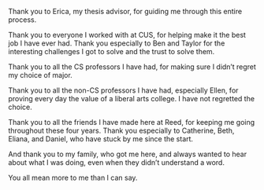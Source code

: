 Thank you to Erica, my thesis advisor, for guiding me through this entire process.

Thank you to everyone I worked with at CUS, for helping make it the best job I have ever had. Thank you especially to Ben and Taylor for the interesting challenges I got to solve and the trust to solve them.

Thank you to all the CS professors I have had, for making sure I didn't regret my choice of major.

Thank you to all the non-CS professors I have had, especially Ellen, for proving every day the value of a liberal arts college. I have not regretted the choice.

Thank you to all the friends I have made here at Reed, for keeping me going throughout these four years. Thank you especially to Catherine, Beth, Eliana, and Daniel, who have stuck by me since the start.

And thank you to my family, who got me here, and always wanted to hear about what I was doing, even when they didn't understand a word.

You all mean more to me than I can say.
